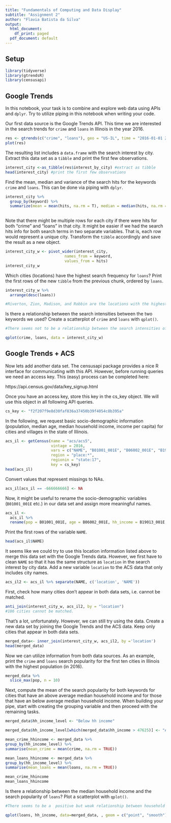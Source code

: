 ```yaml
---
title: "Fundamentals of Computing and Data Display"
subtitle: "Assignment 2"
author: "Flavia Batista da Silva" 
output:
  html_document:
    df_print: paged
  pdf_document: default
---
```


## Setup

```r
library(tidyverse)
library(gtrendsR)
library(censusapi)
```

## Google Trends

In this notebook, your task is to combine and explore web data using APIs and `dplyr`. Try to utilize piping in this notebook when writing your code.

Our first data source is the Google Trends API. This time we are interested in the search trends for `crime` and `loans` in Illinois in the year 2016.

```r
res <- gtrends(c("crime", "loans"), geo = "US-IL", time = "2016-01-01 2016-12-31", low_search_volume = TRUE)
plot(res) 
```

The resulting list includes a `data.frame` with the search interest by city. Extract this data set as a `tibble` and print the first few observations.

```r
interest_city <-as_tibble(res$interest_by_city) #extract as tibble
head(interest_city) #print the first few observations
```

Find the mean, median and variance of the search hits for the keywords `crime` and `loans`. This can be done via piping with `dplyr`.

```r
interest_city %>% 
  group_by(keyword) %>%
  summarize(mean = mean(hits, na.rm = T), median = median(hits, na.rm = T), variance = var(hits, na.rm = T))
  
```

Note that there might be multiple rows for each city if there were hits for both "crime" and "loans" in that city. It might be easier if we had the search hits info for both search terms in two separate variables. That is, each row would represent a unique city. Transform the `tibble` accordingly and save the result as a new object.

```r
interest_city_w <- pivot_wider(interest_city, 
                          names_from = keyword, 
                          values_from = hits)
interest_city_w 
```

Which cities (locations) have the highest search frequency for `loans`? Print the first rows of the new `tibble` from the previous chunk, ordered by `loans`.

```r
interest_city_w %>% 
  arrange(desc(loans))

#Riverton, Zion, Madison, and Robbin are the locations with the highest seach frequency for "loans".
```

Is there a relationship between the search intensities between the two keywords we used? Create a scatterplot of `crime` and `loans` with `qplot()`.

```r
#There seems not to be a relationship between the search intensities of "loans" and "crime".

qplot(crime, loans, data = interest_city_w)
```

## Google Trends + ACS

Now lets add another data set. The censusapi package provides a nice R interface for communicating with this API. However, before running queries we need an access key. This (easy) process can be completed here:

https://api.census.gov/data/key_signup.html

Once you have an access key, store this key in the cs_key object. We will use this object in all following API queries.

```r
cs_key <- "f2f207f9e8d30faf836a37450b39f4054c8b395a"
```

In the following, we request basic socio-demographic information (population, median age, median household income, income per capita) for cities and villages in the state of Illinois.

```r
acs_il <- getCensus(name = "acs/acs5",
                    vintage = 2016, 
                    vars = c("NAME", "B01001_001E", "B06002_001E", "B19013_001E", "B19301_001E"), 
                    region = "place:*", 
                    regionin = "state:17",
                    key = cs_key)
head(acs_il)
```

Convert values that represent missings to NAs.

```r
acs_il[acs_il == -666666666] <- NA
```

Now, it might be useful to rename the socio-demographic variables (`B01001_001E` etc.) in our data set and assign more meaningful names. 

```r

acs_il <-
  acs_il %>%
  rename(pop = B01001_001E, age = B06002_001E, hh_income = B19013_001E, income = B19301_001E)

```

Print the first rows of the variable `NAME`.

```r

head(acs_il$NAME)

```

It seems like we could try to use this location information listed above to merge this data set with the Google Trends data. However, we first have to clean `NAME` so that it has the same structure as `location` in the search interest by city data. Add a new variable `location` to the ACS data that only includes city names. 

```r
acs_il2 <- acs_il %>% separate(NAME, c('location', 'NAME')) 
```

First, check how many cities don't appear in both data sets, i.e. cannot be matched.

```r
anti_join(interest_city_w, acs_il2, by = "location")
#106 cities cannot be matched. 
```

That's a lot, unfortunately. However, we can still try using the data. Create a new data set by joining the Google Trends and the ACS data. Keep only cities that appear in both data sets. 

```r
merged_data<- inner_join(interest_city_w, acs_il2, by ='location')
head(merged_data)
```

Now we can utilize information from both data sources. As an example, print the `crime` and `loans` search popularity for the first ten cities in Illinois with the highest population (in 2016).

```r
merged_data %>%
  slice_max(pop, n = 10)
```

Next, compute the mean of the search popularity for both keywords for cities that have an above average median household income and for those that have an below average median household income. When building your pipe, start with creating the grouping variable and then proceed with the remaining tasks.

```r

merged_data$hh_income_level <- "Below hh income"

merged_data$hh_income_level[which(merged_data$hh_income > 47625)] <- "Above hh income"

mean_crime_hhincome <- merged_data %>%
group_by(hh_income_level) %>%
summarise(mean_crime = mean(crime, na.rm = TRUE))

mean_loans_hhincome <- merged_data %>%
group_by(hh_income_level) %>%
summarise(mean_loans = mean(loans, na.rm = TRUE))

mean_crime_hhincome
mean_loans_hhincome


```

Is there a relationship between the median household income and the search popularity of `loans`? Plot a scatterplot with `qplot()`.

```r

#There seems to be a  positive but weak relationship between household income and the search popularity of "loans".

qplot(loans, hh_income, data=merged_data, , geom = c("point", "smooth")) 
```
